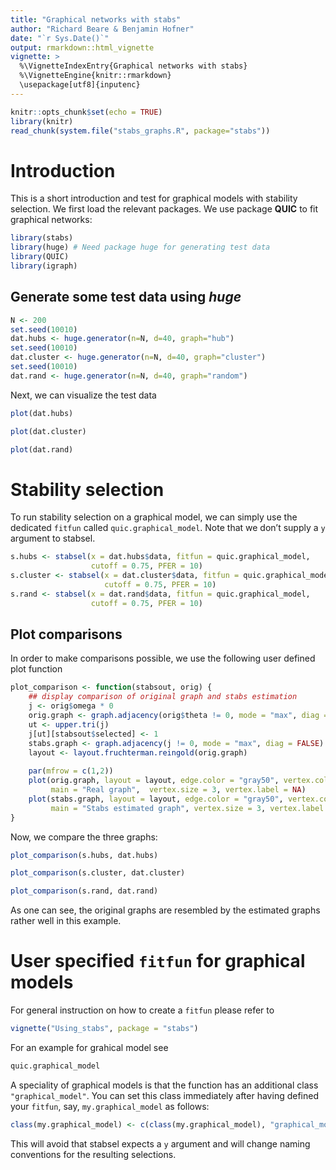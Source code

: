 ---
title: "Graphical networks with stabs"
author: "Richard Beare & Benjamin Hofner"
date: "`r Sys.Date()`"
output: rmarkdown::html_vignette
vignette: >
  %\VignetteIndexEntry{Graphical networks with stabs}
  %\VignetteEngine{knitr::rmarkdown}
  \usepackage[utf8]{inputenc}
---

```{r setup, include=FALSE}
knitr::opts_chunk$set(echo = TRUE)
library(knitr)
read_chunk(system.file("stabs_graphs.R", package="stabs"))
```

# Introduction

This is a short introduction and test for graphical models with stability 
selection. We first load the relevant packages. We use package **QUIC** to
fit graphical networks:
```{r, Setup, echo=TRUE, message=FALSE, results='hide'}
library(stabs)
library(huge) # Need package huge for generating test data
library(QUIC)
library(igraph)
```

## Generate some test data using _huge_
```{r, echo=TRUE, message=FALSE, results='hide'}
N <- 200
set.seed(10010)
dat.hubs <- huge.generator(n=N, d=40, graph="hub")
set.seed(10010)
dat.cluster <- huge.generator(n=N, d=40, graph="cluster")
set.seed(10010)
dat.rand <- huge.generator(n=N, d=40, graph="random")
```

Next, we can visualize the test data
```{r, PlotHubs, fig.width = 8, fig.height = 8, out.width = "80%"}
plot(dat.hubs)
```
```{r, PlotClust, fig.width = 8, fig.height = 8, out.width = "80%"}
plot(dat.cluster)
```
```{r, PlotRand, fig.width = 8, fig.height = 8, out.width = "80%"}
plot(dat.rand)
```

# Stability selection

To run stability selection on a graphical model, we can simply use the dedicated
`fitfun` called `quic.graphical_model`. Note that we don't supply a `y` argument
to stabsel. 
```{r, StabsRun}
s.hubs <- stabsel(x = dat.hubs$data, fitfun = quic.graphical_model, 
                  cutoff = 0.75, PFER = 10)
s.cluster <- stabsel(x = dat.cluster$data, fitfun = quic.graphical_model, 
                     cutoff = 0.75, PFER = 10)
s.rand <- stabsel(x = dat.rand$data, fitfun = quic.graphical_model, 
                  cutoff = 0.75, PFER = 10)
```

## Plot comparisons

In order to make comparisons possible, we use the following user defined plot 
function
```{r,StabsPlot}
plot_comparison <- function(stabsout, orig) {
    ## display comparison of original graph and stabs estimation
    j <- orig$omega * 0
    orig.graph <- graph.adjacency(orig$theta != 0, mode = "max", diag = FALSE)
    ut <- upper.tri(j)
    j[ut][stabsout$selected] <- 1
    stabs.graph <- graph.adjacency(j != 0, mode = "max", diag = FALSE)
    layout <- layout.fruchterman.reingold(orig.graph)
    
    par(mfrow = c(1,2))
    plot(orig.graph, layout = layout, edge.color = "gray50", vertex.color = 'red', 
         main = "Real graph",  vertex.size = 3, vertex.label = NA)
    plot(stabs.graph, layout = layout, edge.color = "gray50", vertex.color = 'red', 
         main = "Stabs estimated graph", vertex.size = 3, vertex.label = NA)
}
```

Now, we compare the three graphs:
```{r, StabsPlotHubs, fig.width = 8, fig.height = 4, out.width = "80%"}
plot_comparison(s.hubs, dat.hubs)
```
```{r, StabsPlotCluster, fig.width = 8, fig.height = 4, out.width = "80%"}
plot_comparison(s.cluster, dat.cluster)
```
```{r, StabsPlotRand, fig.width = 8, fig.height = 4, out.width = "80%"}
plot_comparison(s.rand, dat.rand)
```
As one can see, the original graphs are resembled by the estimated
graphs rather well in this example.

# User specified `fitfun` for graphical models

For general instruction on how to create a `fitfun` please refer to 
```{r, eval = FALSE}
vignette("Using_stabs", package = "stabs")
```

For an example for grahical model see
```{r}
quic.graphical_model
```

A speciality of graphical models is that the function has an additional class 
`"graphical_model"`. You can set this class immediately after having defined your
`fitfun`, say, `my.graphical_model` as follows:
```{r, eval=FALSE}
class(my.graphical_model) <- c(class(my.graphical_model), "graphical_model")
```
This will avoid that stabsel expects a `y` argument and will change naming
conventions for the resulting selections.
